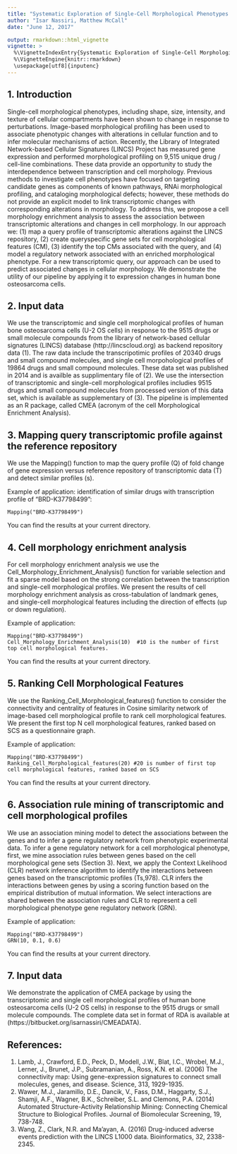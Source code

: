 ```yaml
---
title: "Systematic Exploration of Single-Cell Morphological Phenotypes Associated with a Transcriptomic Query"
author: "Isar Nassiri, Matthew McCall"
date: "June 12, 2017"

output: rmarkdown::html_vignette
vignette: >
  %\VignetteIndexEntry{Systematic Exploration of Single-Cell Morphological Phenotypes from Transcriptomic Profile\}
  %\VignetteEngine{knitr::rmarkdown}
  \usepackage[utf8]{inputenc}
---
```


## 1. Introduction

Single-cell morphological phenotypes, including shape, size,
intensity, and texture of cellular compartments have
been shown to change in response to perturbations.
Image-based morphological profiling has been used to
associate phenotypic changes with alterations in cellular
function and to infer molecular mechanisms of action.
Recently, the Library of Integrated Network-based Cellular
Signatures (LINCS) Project has measured gene expression
and performed morphological profiling on 9,515 unique drug
/ cell-line combinations. These data provide an opportunity
to study the interdependence between transcription and
cell morphology. Previous methods to investigate cell
phenotypes have focused on targeting candidate genes
as components of known pathways, RNAi morphological
profiling, and cataloging morphological defects; however,
these methods do not provide an explicit model to link
transcriptomic changes with corresponding alterations in
morphology. To address this, we propose a cell morphology
enrichment analysis to assess the association between
transcriptomic alterations and changes in cell morphology. In
our approach we: (1) map a query profile of transcriptomic
alterations against the LINCS repository, (2) create queryspecific
gene sets for cell morphological features (CM), (3)
identify the top CMs associated with the query, and (4)
model a regulatory network associated with an enriched
morphological phenotype. For a new transcriptomic query,
our approach can be used to predict associated changes
in cellular morphology. We demonstrate the utility of our
pipeline by applying it to expression changes in human bone
osteosarcoma cells.

## 2. Input data

We use the transcriptomic and single cell morphological profiles of human bone osteosarcoma cells (U-2 OS cells) in response to the 9515 drugs or small molecule compounds from the library of network-based cellular signatures (LINCS) database (http://lincscloud.org) as backend repository data (1). 
The raw data include the transcripotimic profiles of 20340 drugs and small compound molecules, and single cell morpohological profiles of 19864 drugs and small compound molecules. These data set was published in 2014 and is availble as supplimentary file of (2). We use the intersection of transcriptomic and single-cell morphological profiles includies 9515 drugs and small compound molecules from processed version of this data set, which is available as supplementary of (3).
The pipeline is implemented as an R package, called CMEA (acronym of the cell Morphological Enrichment Analysis).

## 3. Mapping query transcriptomic profile against the reference repository

We use the Mapping() function to map the query profile (Q) of fold change of gene expression versus reference repository of transcriptomic data (T) and detect similar profiles (s). 

Example of application: identification of similar drugs with transcription profile of "BRD-K37798499":
```{}
Mapping("BRD-K37798499") 
```

You can find the results at your current directory.

## 4. Cell morphology enrichment analysis

For cell morphology enrichment analysis we use the Cell_Morphology_Enrichment_Analysis() function for variable selection and fit a sparse model based on the strong correlation between the transcription and single-cell morphological profiles. We present the results of cell morphology enrichment analysis as cross-tabulation of landmark genes, and single-cell morphological features including the direction of effects (up or down regulation). 

Example of application:
```{}
Mapping("BRD-K37798499")   
Cell_Morphology_Enrichment_Analysis(10)  #10 is the number of first top cell morphological features.
```

You can find the results at your current directory.

## 5. Ranking Cell Morphological Features

We use the Ranking_Cell_Morphological_features() function to consider the connectivity and centrality of features in Cosine similarity network of image-based cell morphological profile to rank cell morphological features. We present the first top N cell morphological features, ranked based on SCS as a questionnaire graph.
   
Example of application:
   
```{}
Mapping("BRD-K37798499")
Ranking_Cell_Morphological_features(20) #20 is number of first top cell morphological features, ranked based on SCS  
```
You can find the results at your current directory.

## 6. Association rule mining of transcriptomic and cell morphological profiles

We use an association mining model to detect the associations between the genes and to infer a gene regulatory network from phenotypic experimental data. To infer a gene regulatory network for a cell morphological phenotype, first, we mine association rules between genes based on the cell morphological gene sets (Section 3). Next, we apply the Context Likelihood (CLR) network inference algorithm to identify the interactions between genes based on the transcriptomic profiles (Ts,978). CLR infers the interactions between genes by using a scoring function based on the empirical distribution of mutual information. We select interactions are shared between the association rules and CLR to represent a cell morphological phenotype gene regulatory network (GRN).

Example of application:
```{}
Mapping("BRD-K37798499")
GRN(10, 0.1, 0.6)  
```
You can find the results at your current directory.

## 7. Input data

We demonstrate the application of CMEA package by using the transcriptomic and single cell morphological profiles of human bone osteosarcoma cells (U-2 OS cells) in response to the 9515 drugs or small molecule compounds. The complete data set in format of RDA is available at (https://bitbucket.org/isarnassiri/CMEADATA).

## References:
1. Lamb, J., Crawford, E.D., Peck, D., Modell, J.W., Blat, I.C., Wrobel, M.J., Lerner, J., Brunet, J.P., Subramanian, A., Ross, K.N. et al. (2006) The connectivity map: Using gene-expression signatures to connect small molecules, genes, and disease. Science, 313, 1929-1935.
2. Wawer, M.J., Jaramillo, D.E., Dancik, V., Fass, D.M., Haggarty, S.J.,
Shamji, A.F., Wagner, B.K., Schreiber, S.L. and Clemons, P.A. (2014)
Automated Structure-Activity Relationship Mining: Connecting Chemical
Structure to Biological Profiles. Journal of Biomolecular Screening, 19,
738-748.
3. Wang, Z., Clark, N.R. and Ma'ayan, A. (2016) Drug-induced adverse events prediction with the LINCS L1000 data. Bioinformatics, 32, 2338-2345.
